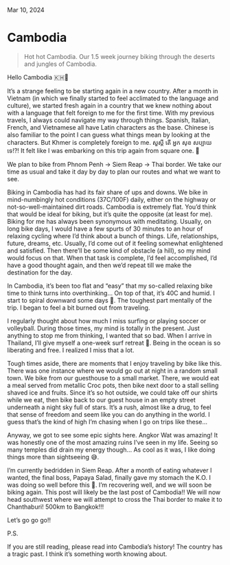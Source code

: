 
<IconLink href="/" text="Home" />

Mar 10, 2024

# Cambodia

<BlockQuote>
  Hot hot Cambodia. Our 1.5 week journey biking through the deserts and jungles
  of Cambodia.
</BlockQuote>

<HeroImage
  src="/posts/starting-a-blog/pacifica.jpeg"
  alt="Panoramic shot of Pacifica, CA"
  caption="Mori Point in Pacifica, CA"
/>

Hello Cambodia 🇰🇭👋

It’s a strange feeling to be starting again in a new country. After a month in Vietnam (in which we finally started to feel acclimated to the language and culture), we started fresh again in a country that we knew nothing about with a language that felt foreign to me for the first time. With my previous travels, I always could navigate my way through things. Spanish, Italian, French, and Vietnamese all have Latin characters as the base. Chinese is also familiar to the point I can guess what things mean by looking at the characters. But Khmer is completely foreign to me. សួស្តី តើ អ្នក សុខ សប្បាយ ទេ!?! It felt like I was embarking on this trip again from square one. 🤣

We plan to bike from Phnom Penh -> Siem Reap -> Thai border. We take our time as usual and take it day by day to plan our routes and what we want to see.

Biking in Cambodia has had its fair share of ups and downs. We bike in mind-numbingly hot conditions (37C/100F) daily, either on the highway or not-so-well-maintained dirt roads. Cambodia is extremely flat. You’d think that would be ideal for biking, but it’s quite the opposite (at least for me). Biking for me has always been synonymous with meditating. Usually, on long bike days, I would have a few spurts of 30 minutes to an hour of relaxing cycling where I’d think about a bunch of things. Life, relationships, future, dreams, etc. Usually, I’d come out of it feeling somewhat enlightened and satisfied. Then there’ll be some kind of obstacle (a hill), so my mind would focus on that. When that task is complete, I’d feel accomplished, I’d have a good thought again, and then we’d repeat till we make the destination for the day.

In Cambodia, it’s been too flat and “easy” that my so-called relaxing bike time to think turns into overthinking… On top of that, it’s 40C and humid. I start to spiral downward some days 🥲. The toughest part mentally of the trip. I began to feel a bit burned out from traveling.

I regularly thought about how much I miss surfing or playing soccer or volleyball. During those times, my mind is totally in the present. Just anything to stop me from thinking, I wanted that so bad. When I arrive in Thailand, I’ll give myself a one-week surf retreat 🤣. Being in the ocean is so liberating and free. I realized I miss that a lot.

Tough times aside, there are moments that I enjoy traveling by bike like this. There was one instance where we would go out at night in a random small town. We bike from our guesthouse to a small market. There, we would eat a meal served from metallic Croc pots, then bike next door to a stall selling shaved ice and fruits. Since it’s so hot outside, we could take off our shirts while we eat, then bike back to our guest house in an empty street underneath a night sky full of stars. It’s a rush, almost like a drug, to feel that sense of freedom and seem like you can do anything in the world. I guess that’s the kind of high I’m chasing when I go on trips like these…

Anyway, we got to see some epic sights here. Angkor Wat was amazing! It was honestly one of the most amazing ruins I’ve seen in my life. Seeing so many temples did drain my energy though… As cool as it was, I like doing things more than sightseeing 😅.

I’m currently bedridden in Siem Reap. After a month of eating whatever I wanted, the final boss, Papaya Salad, finally gave my stomach the K.O. I was doing so well before this 🥲. I’m recovering well, and we will soon be biking again. This post will likely be the last post of Cambodia!! We will now head southwest where we will attempt to cross the Thai border to make it to Chanthaburi! 500km to Bangkok!!!

Let’s go go go!!

P.S.

If you are still reading, please read into Cambodia’s history! The country has a tragic past. I think it’s something worth knowing about.
